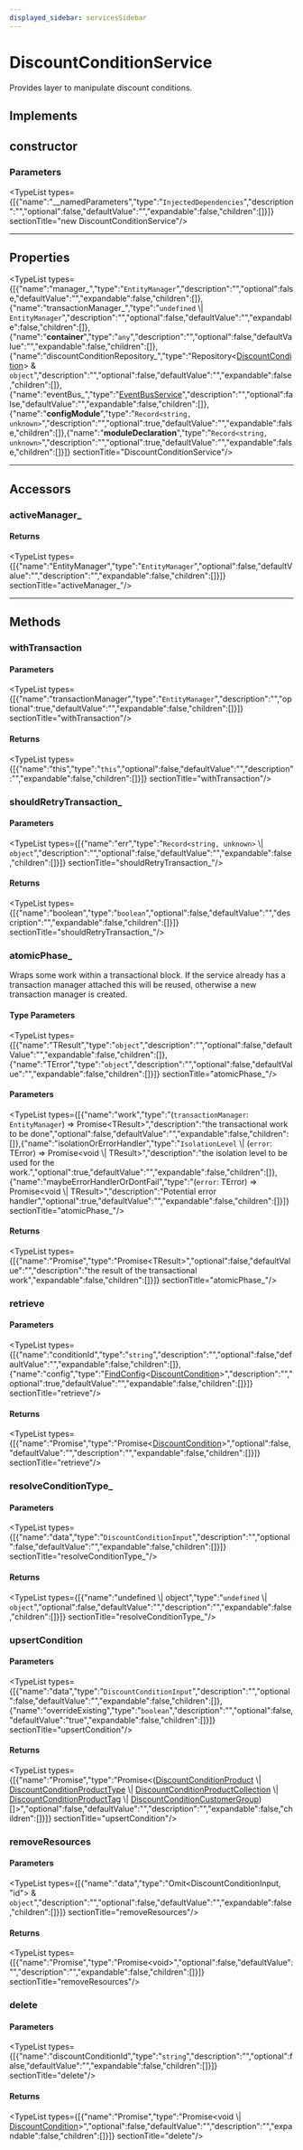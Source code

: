 ```yaml
---
displayed_sidebar: servicesSidebar
---
```



# DiscountConditionService

Provides layer to manipulate discount conditions.

## Implements

## constructor

### Parameters

<TypeList types={[{"name":"__namedParameters","type":"`InjectedDependencies`","description":"","optional":false,"defaultValue":"","expandable":false,"children":[]}]}  sectionTitle="new DiscountConditionService"/>

___

## Properties

<TypeList types={[{"name":"manager_","type":"`EntityManager`","description":"","optional":false,"defaultValue":"","expandable":false,"children":[]},{"name":"transactionManager_","type":"`undefined` \\| `EntityManager`","description":"","optional":false,"defaultValue":"","expandable":false,"children":[]},{"name":"__container__","type":"`any`","description":"","optional":false,"defaultValue":"","expandable":false,"children":[]},{"name":"discountConditionRepository_","type":"Repository&#60;[DiscountCondition](../../entities/classes/entities.DiscountCondition.mdx)&#62; & `object`","description":"","optional":false,"defaultValue":"","expandable":false,"children":[]},{"name":"eventBus_","type":"[EventBusService](services.EventBusService.mdx)","description":"","optional":false,"defaultValue":"","expandable":false,"children":[]},{"name":"__configModule__","type":"`Record<string, unknown>`","description":"","optional":true,"defaultValue":"","expandable":false,"children":[]},{"name":"__moduleDeclaration__","type":"`Record<string, unknown>`","description":"","optional":true,"defaultValue":"","expandable":false,"children":[]}]}  sectionTitle="DiscountConditionService"/>

___

## Accessors

### activeManager\_

#### Returns

<TypeList types={[{"name":"EntityManager","type":"`EntityManager`","optional":false,"defaultValue":"","description":"","expandable":false,"children":[]}]}  sectionTitle="activeManager_"/>

___

## Methods

### withTransaction

#### Parameters

<TypeList types={[{"name":"transactionManager","type":"`EntityManager`","description":"","optional":true,"defaultValue":"","expandable":false,"children":[]}]}  sectionTitle="withTransaction"/>

#### Returns

<TypeList types={[{"name":"this","type":"`this`","optional":false,"defaultValue":"","description":"","expandable":false,"children":[]}]}  sectionTitle="withTransaction"/>

### shouldRetryTransaction\_

#### Parameters

<TypeList types={[{"name":"err","type":"`Record<string, unknown>` \\| `object`","description":"","optional":false,"defaultValue":"","expandable":false,"children":[]}]}  sectionTitle="shouldRetryTransaction_"/>

#### Returns

<TypeList types={[{"name":"boolean","type":"`boolean`","optional":false,"defaultValue":"","description":"","expandable":false,"children":[]}]}  sectionTitle="shouldRetryTransaction_"/>

### atomicPhase\_

Wraps some work within a transactional block. If the service already has
a transaction manager attached this will be reused, otherwise a new
transaction manager is created.

#### Type Parameters

<TypeList types={[{"name":"TResult","type":"`object`","description":"","optional":false,"defaultValue":"","expandable":false,"children":[]},{"name":"TError","type":"`object`","description":"","optional":false,"defaultValue":"","expandable":false,"children":[]}]}  sectionTitle="atomicPhase_"/>

#### Parameters

<TypeList types={[{"name":"work","type":"(`transactionManager`: `EntityManager`) => Promise&#60;TResult&#62;","description":"the transactional work to be done","optional":false,"defaultValue":"","expandable":false,"children":[]},{"name":"isolationOrErrorHandler","type":"`IsolationLevel` \\| (`error`: TError) => Promise&#60;void \\| TResult&#62;","description":"the isolation level to be used for the work.","optional":true,"defaultValue":"","expandable":false,"children":[]},{"name":"maybeErrorHandlerOrDontFail","type":"(`error`: TError) => Promise&#60;void \\| TResult&#62;","description":"Potential error handler","optional":true,"defaultValue":"","expandable":false,"children":[]}]}  sectionTitle="atomicPhase_"/>

#### Returns

<TypeList types={[{"name":"Promise","type":"Promise&#60;TResult&#62;","optional":false,"defaultValue":"","description":"the result of the transactional work","expandable":false,"children":[]}]}  sectionTitle="atomicPhase_"/>

### retrieve

#### Parameters

<TypeList types={[{"name":"conditionId","type":"`string`","description":"","optional":false,"defaultValue":"","expandable":false,"children":[]},{"name":"config","type":"[FindConfig](../../medusa/interfaces/medusa.FindConfig.mdx)&#60;[DiscountCondition](../../entities/classes/entities.DiscountCondition.mdx)&#62;","description":"","optional":true,"defaultValue":"","expandable":false,"children":[]}]}  sectionTitle="retrieve"/>

#### Returns

<TypeList types={[{"name":"Promise","type":"Promise&#60;[DiscountCondition](../../entities/classes/entities.DiscountCondition.mdx)&#62;","optional":false,"defaultValue":"","description":"","expandable":false,"children":[]}]}  sectionTitle="retrieve"/>

### resolveConditionType\_

#### Parameters

<TypeList types={[{"name":"data","type":"`DiscountConditionInput`","description":"","optional":false,"defaultValue":"","expandable":false,"children":[]}]}  sectionTitle="resolveConditionType_"/>

#### Returns

<TypeList types={[{"name":"undefined \\| object","type":"`undefined` \\| `object`","optional":false,"defaultValue":"","description":"","expandable":false,"children":[]}]}  sectionTitle="resolveConditionType_"/>

### upsertCondition

#### Parameters

<TypeList types={[{"name":"data","type":"`DiscountConditionInput`","description":"","optional":false,"defaultValue":"","expandable":false,"children":[]},{"name":"overrideExisting","type":"`boolean`","description":"","optional":false,"defaultValue":"true","expandable":false,"children":[]}]}  sectionTitle="upsertCondition"/>

#### Returns

<TypeList types={[{"name":"Promise","type":"Promise&#60;([DiscountConditionProduct](../../entities/classes/entities.DiscountConditionProduct.mdx) \\| [DiscountConditionProductType](../../entities/classes/entities.DiscountConditionProductType.mdx) \\| [DiscountConditionProductCollection](../../entities/classes/entities.DiscountConditionProductCollection.mdx) \\| [DiscountConditionProductTag](../../entities/classes/entities.DiscountConditionProductTag.mdx) \\| [DiscountConditionCustomerGroup](../../entities/classes/entities.DiscountConditionCustomerGroup.mdx))[]&#62;","optional":false,"defaultValue":"","description":"","expandable":false,"children":[]}]}  sectionTitle="upsertCondition"/>

### removeResources

#### Parameters

<TypeList types={[{"name":"data","type":"Omit&#60;DiscountConditionInput, \"id\"&#62; & `object`","description":"","optional":false,"defaultValue":"","expandable":false,"children":[]}]}  sectionTitle="removeResources"/>

#### Returns

<TypeList types={[{"name":"Promise","type":"Promise&#60;void&#62;","optional":false,"defaultValue":"","description":"","expandable":false,"children":[]}]}  sectionTitle="removeResources"/>

### delete

#### Parameters

<TypeList types={[{"name":"discountConditionId","type":"`string`","description":"","optional":false,"defaultValue":"","expandable":false,"children":[]}]}  sectionTitle="delete"/>

#### Returns

<TypeList types={[{"name":"Promise","type":"Promise&#60;void \\| [DiscountCondition](../../entities/classes/entities.DiscountCondition.mdx)&#62;","optional":false,"defaultValue":"","description":"","expandable":false,"children":[]}]}  sectionTitle="delete"/>
